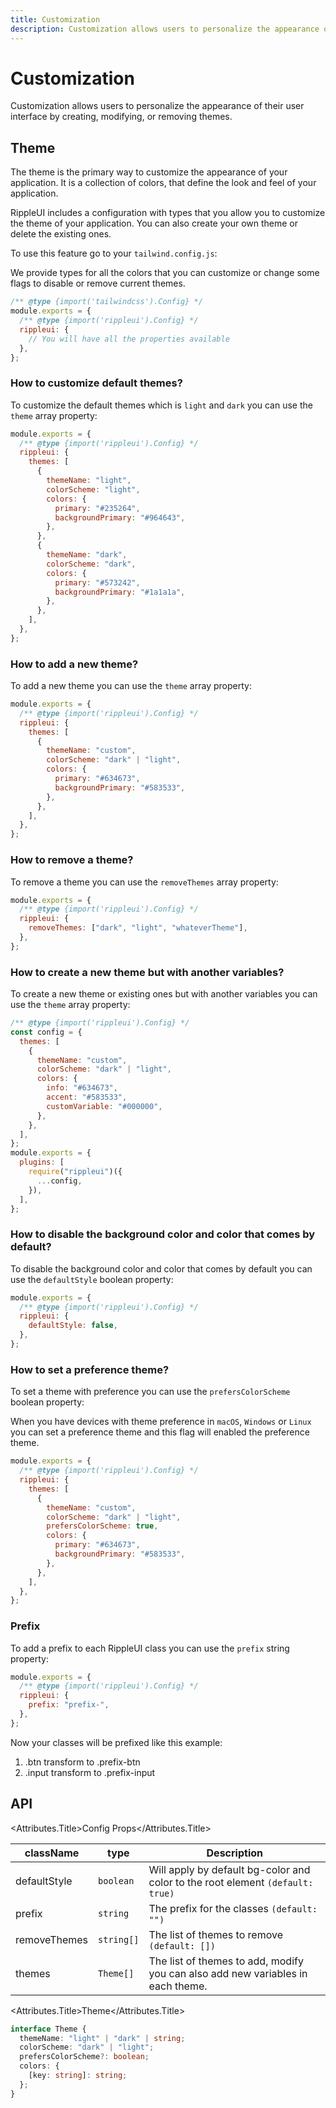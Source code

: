 ```yaml
---
title: Customization
description: Customization allows users to personalize the appearance of their user interface by creating, modifying, or removing themes.
---
```


# Customization

Customization allows users to personalize the appearance of their user interface by creating, modifying, or removing themes.

## Theme

The theme is the primary way to customize the appearance of your application. It is a collection of colors, that define the look and feel of your application.

RippleUI includes a configuration with types that you allow you to customize the theme of your application. You can also create your own theme or delete the existing ones.

To use this feature go to your `tailwind.config.js`:

We provide types for all the colors that you can customize or change some flags to disable or remove current themes.

```js disableTabs={true}
/** @type {import('tailwindcss').Config} */
module.exports = {
  /** @type {import('rippleui').Config} */
  rippleui: {
    // You will have all the properties available
  },
};
```

### How to customize default themes?

To customize the default themes which is `light` and `dark` you can use the `theme` array property:

```js disableTabs={true}
module.exports = {
  /** @type {import('rippleui').Config} */
  rippleui: {
    themes: [
      {
        themeName: "light",
        colorScheme: "light",
        colors: {
          primary: "#235264",
          backgroundPrimary: "#964643",
        },
      },
      {
        themeName: "dark",
        colorScheme: "dark",
        colors: {
          primary: "#573242",
          backgroundPrimary: "#1a1a1a",
        },
      },
    ],
  },
};
```

### How to add a new theme?

To add a new theme you can use the `theme` array property:

```js disableTabs={true}
module.exports = {
  /** @type {import('rippleui').Config} */
  rippleui: {
    themes: [
      {
        themeName: "custom",
        colorScheme: "dark" | "light",
        colors: {
          primary: "#634673",
          backgroundPrimary: "#583533",
        },
      },
    ],
  },
};
```

### How to remove a theme?

To remove a theme you can use the `removeThemes` array property:

```js disableTabs={true}
module.exports = {
  /** @type {import('rippleui').Config} */
  rippleui: {
    removeThemes: ["dark", "light", "whateverTheme"],
  },
};
```

### How to create a new theme but with another variables?

To create a new theme or existing ones but with another variables you can use the `theme` array property:

```js disableTabs={true}
/** @type {import('rippleui').Config} */
const config = {
  themes: [
    {
      themeName: "custom",
      colorScheme: "dark" | "light",
      colors: {
        info: "#634673",
        accent: "#583533",
        customVariable: "#000000",
      },
    },
  ],
};
module.exports = {
  plugins: [
    require("rippleui")({
      ...config,
    }),
  ],
};
```

### How to disable the background color and color that comes by default?

To disable the background color and color that comes by default you can use the `defaultStyle` boolean property:

```js disableTabs={true}
module.exports = {
  /** @type {import('rippleui').Config} */
  rippleui: {
    defaultStyle: false,
  },
};
```

### How to set a preference theme?

To set a theme with preference you can use the `prefersColorScheme` boolean property:

When you have devices with theme preference in `macOS`, `Windows` or `Linux` you can set a preference theme and this flag will enabled the preference theme.

```js disableTabs={true}
module.exports = {
  /** @type {import('rippleui').Config} */
  rippleui: {
    themes: [
      {
        themeName: "custom",
        colorScheme: "dark" | "light",
        prefersColorScheme: true,
        colors: {
          primary: "#634673",
          backgroundPrimary: "#583533",
        },
      },
    ],
  },
};
```


### Prefix

To add a prefix to each RippleUI class you can use the `prefix` string property:

```js disableTabs={true}
module.exports = {
  /** @type {import('rippleui').Config} */
  rippleui: {
    prefix: "prefix-",
  },
};
```

Now your classes will be prefixed like this example:

1. .btn transform to  .prefix-btn
2. .input transform to .prefix-input


## API
<Attributes >

<Attributes.Title>Config Props</Attributes.Title>

| className    | type        | Description                                                                     |
| ------------ | ----------- | ------------------------------------------------------------------------------- |
| defaultStyle | `boolean`   | Will apply by default bg-color and color to the root element `(default: true)`  |
| prefix       | `string`    | The prefix for the classes `(default: "")`                                      |
| removeThemes | `string[]`  | The list of themes to remove `(default: [])`                                    |
| themes       | `Theme[]`   | The list of themes to add, modify you can also add new variables in each theme. |

<Attributes.Title>Theme</Attributes.Title>

```ts disableTabs={true}
interface Theme {
  themeName: "light" | "dark" | string;
  colorScheme: "dark" | "light";
  prefersColorScheme?: boolean;
  colors: {
    [key: string]: string;
  };
}
```

</Attributes>

<LinkRedirect
  showDivider={true}
  contentLeft="Theme"
  hrefLeft="/docs/get-started/theme"
  contentRight="Components - Accordion"
  hrefRight="/docs/components/accordion"
/>
